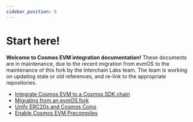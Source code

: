```yaml
---
sidebar_position: 0
---
```


# Start here!

**Welcome to Cosmos EVM integration documentation!** These documents are in maintenance, due to the recent migration from evmOS to the maintenance of this fork by the Interchain Labs team. The team is working on updating stale or old references, and re-link to the appropriate repositories.

* [Integrate Cosmos EVM to a Cosmos SDK chain](./to-cosmos-sdk-chain.md)
* [Migrating from an evmOS fork](./migrating-from-evmos-fork.md)
* [Unify ERC20s and Cosmos Coins](./unify-erc-20s-and-cosmos-coins/index.md)
* [Enable Cosmos EVM Precompiles](./enable-precompiles.md)
